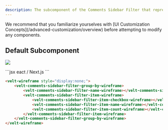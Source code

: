 ```yaml
---
description: The subcomponent of the Comments Sidebar Filter that represents the Groupby filter option
---
```


<Note>
We recommend that you familiarize yourselves with [UI Customization Concepts](/advanced-customization/overview) before attempting to modify any components.
</Note>


## Default Subcomponent

![](/images/customization/filter-groupby.png)

<RequestExample>
```jsx eact / Next.js
<VeltWireframe>
    <VeltCommentsSidebarWireframe.Filter.GroupBy>
        <VeltCommentsSidebarWireframe.Filter.GroupBy.Name />
        <VeltCommentsSidebarWireframe.Filter.GroupBy.Item>
            <VeltCommentsSidebarWireframe.Filter.GroupBy.Item.Checkbox>
                <VeltCommentsSidebarWireframe.Filter.GroupBy.Item.Checkbox.Checked />
                <VeltCommentsSidebarWireframe.Filter.GroupBy.Item.Checkbox.Unchecked />
            </VeltCommentsSidebarWireframe.Filter.GroupBy.Item.Checkbox>
            <VeltCommentsSidebarWireframe.Filter.GroupBy.Item.Name />
            <VeltCommentsSidebarWireframe.Filter.GroupBy.Item.Count />
        </VeltCommentsSidebarWireframe.Filter.GroupBy.Item>
    </VeltCommentsSidebarWireframe.Filter.GroupBy>
</VeltWireframe>
```

```HTML HTML
<velt-wireframe style="display:none;">
    <velt-comments-sidebar-filter-group-by-wireframe>
        <velt-comments-sidebar-filter-name-wireframe></velt-comments-sidebar-filter-name-wireframe>
        <velt-comments-sidebar-filter-item-wireframe>
            <velt-comments-sidebar-filter-item-checkbox-wireframe></velt-comments-sidebar-filter-item-checkbox-wireframe>
            <velt-comments-sidebar-filter-item-name-wireframe></velt-comments-sidebar-filter-item-name-wireframe>
            <velt-comments-sidebar-filter-item-count-wireframe></velt-comments-sidebar-filter-item-count-wireframe>
        </velt-comments-sidebar-filter-item-wireframe>
    </velt-comments-sidebar-filter-group-by-wireframe>
</velt-wireframe>
```
</RequestExample>

